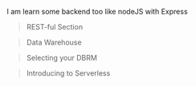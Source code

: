 I am learn some backend too like nodeJS with Express

> REST-ful Section

> Data Warehouse

> Selecting your DBRM 

> Introducing to Serverless